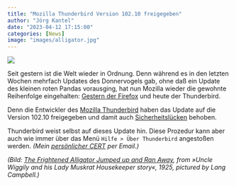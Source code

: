 ```yaml
---
title: "Mozilla Thunderbird Version 102.10 freigegeben"
author: "Jörg Kantel"
date: "2023-04-12 17:15:00"
categories: [News]
image: "images/alligator.jpg"
---
```


[![](images/alligator-b.jpg)](https://i.pinimg.com/564x/5d/52/91/5d5291485a8f2eda8ce1e00e74348a13.jpg)

Seit gestern ist die Welt wieder in Ordnung. Denn während es in den letzten Wochen mehrfach Updates des Donnervogels gab, ohne daß ein Update des kleinen roten Pandas vorausging, hat nun Mozilla wieder die gewohnte Reihenfolge eingehalten: [Gestern der Firefox](https://kantel.github.io/posts/2023041103_firefox_112_update/) und heute der Thunderbird.

Denn die Entwickler des [Mozilla Thunderbird](http://www.mozillamessaging.com/) haben das Update auf die Version 102.10 freigegeben und damit auch [Sicherheitslücken](https://www.thunderbird.net/en-US/thunderbird/102.10.0/releasenotes/) behoben.

Thunderbird weist selbst auf dieses Update hin. Diese Prozedur kann aber auch wie immer über das Menü `Hilfe > Über Thunderbird` angestoßen werden. *(Mein [persönlicher CERT](http://www.gwdg.de/~mreiman1/) per Email.)*

*(Bild: [The Frightened Alligator Jumped up and Ran Away](https://www.pinterest.es/pin/558164947558872837/), from »Uncle Wiggily and his Lady Muskrat Housekeeper story«, 1925, pictured by Lang Campbell.)*